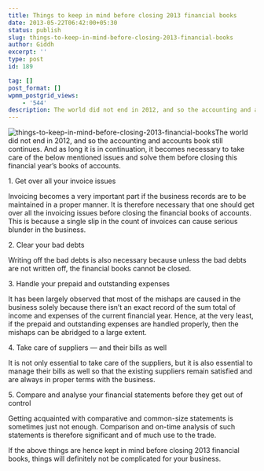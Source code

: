 ```yaml
---
title: Things to keep in mind before closing 2013 financial books
date: 2013-05-22T06:42:00+05:30
status: publish
slug: things-to-keep-in-mind-before-closing-2013-financial-books
author: Giddh
excerpt: ''
type: post
id: 189

tag: []
post_format: []
wpmm_postgrid_views:
    - '544'
description: The world did not end in 2012, and so the accounting and accounts book still continues. And as long it is in continuation, it becomes necessary to take care of the below mentioned issues and solve them before closing this financial year’s books of accounts.
---
```

<img class="wp-block-image size-large" src = "https://miro.medium.com/max/460/0*F85I8Prf-eixSKtK.jpg" alt="things-to-keep-in-mind-before-closing-2013-financial-books" />The world did not end in 2012, and so the accounting and accounts book still continues. And as long it is in continuation, it becomes necessary to take care of the below mentioned issues and solve them before closing this financial year’s books of accounts.

1\. Get over all your invoice issues

Invoicing becomes a very important part if the business records are to be maintained in a proper manner. It is therefore necessary that one should get over all the invoicing issues before closing the financial books of accounts. This is because a single slip in the count of invoices can cause serious blunder in the business.

2\. Clear your bad debts

Writing off the bad debts is also necessary because unless the bad debts are not written off, the financial books cannot be closed.

3\. Handle your prepaid and outstanding expenses

It has been largely observed that most of the mishaps are caused in the business solely because there isn’t an exact record of the sum total of income and expenses of the current financial year. Hence, at the very least, if the prepaid and outstanding expenses are handled properly, then the mishaps can be abridged to a large extent.

4\. Take care of suppliers — and their bills as well

It is not only essential to take care of the suppliers, but it is also essential to manage their bills as well so that the existing suppliers remain satisfied and are always in proper terms with the business.

5\. Compare and analyse your financial statements before they get out of control

Getting acquainted with comparative and common-size statements is sometimes just not enough. Comparison and on-time analysis of such statements is therefore significant and of much use to the trade.

If the above things are hence kept in mind before closing 2013 financial books, things will definitely not be complicated for your business.